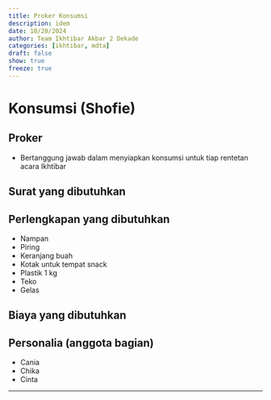 ```yaml
---
title: Proker Konsumsi
description: idem
date: 10/20/2024
author: Team Ikhtibar Akbar 2 Dekade
categories: [ikhtibar, mdta]
draft: false
show: true
freeze: true
---
```


# Konsumsi (Shofie)

## Proker

* Bertanggung jawab dalam menyiapkan konsumsi untuk tiap rentetan acara Ikhtibar

## Surat yang dibutuhkan

## Perlengkapan yang dibutuhkan

* Nampan 
* Piring 
* Keranjang buah 
* Kotak untuk tempat snack
* Plastik 1 kg 
* Teko 
* Gelas 

## Biaya yang dibutuhkan

## Personalia (anggota bagian)

* Cania 
* Chika 
* Cinta 

----------

